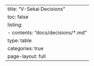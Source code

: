 ---
title: "V-Sekai Decisions"
toc: false
listing: 
  - contents: "docs/decisions/*.md"
    type: table
    categories: true
page-layout: full
---